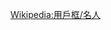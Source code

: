 {{Userbox
  |id=[[File:Albert Einstein (Nobel).png|45px]]
  |id-c=#FFFFFF
  |id-fc=#000000
  |id-s=12
  |info=這個用戶喜歡[[阿尔伯特·爱因斯坦|'''爱因斯坦''']]。
  |info-c=#4cd5f1
  |info-s=10
  |border-c=#0000bb
  |border-s=1
  |usercategory=喜歡阿尔伯特·爱因斯坦的維基人}}<noinclude>{{Clear}}
[[Wikipedia:用戶框/名人]]
</noinclude>